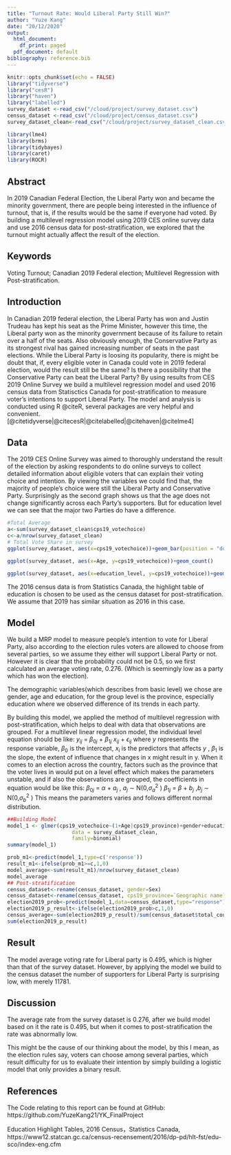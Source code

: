 ```yaml
---
title: "Turnout Rate: Would Liberal Party Still Win?"
author: "Yuze Kang"
date: "20/12/2020"
output:
  html_document:
    df_print: paged
  pdf_document: default
bibliography: reference.bib
---
```


```r
knitr::opts_chunk$set(echo = FALSE)
library("tidyverse")
library("cesR")
library("haven")
library("labelled")
survey_dataset <-read_csv("/cloud/project/survey_dataset.csv")
census_dataset <-read_csv("/cloud/project/census_dataset.csv")
survey_dataset_clean<-read_csv("/cloud/project/survey_dataset_clean.csv")

library(lme4)
library(brms)
library(tidybayes)
library(caret)
library(ROCR)
```

## Abstract
 In 2019 Canadian Federal Election, the Liberal Party won and became the minority government, there are people being interested in the influence of turnout, that is, if the results would be the same if everyone had voted. By building a multilevel regression model using 2019 CES online survey data and use 2016 census data for post-stratification, we explored that the turnout might actually affect the result of the election.


## Keywords

Voting Turnout; Canadian 2019 Federal election; Multilevel Regression with Post-stratification. 


## Introduction

In Canadian 2019 federal election, the Liberal Party has won and Justin Trudeau has kept his seat as the Prime Minister, however this time, the Liberal party won as the minority government because of its failure to retain over a half of the seats. Also obviously enough, the Conservative Party as its strongest rival has gained increasing number of seats in the past elections. While the Liberal Party is loosing its popularity, there is might be doubt that, if, every eligible voter in Canada could vote in 2019 federal election, would the result still be the same? Is there a possibility that the Conservative Party can beat the Liberal Party? By using results from CES 2019 Online Survey we build a multilevel regression model and used 2016 census data from Statisctics Canada for post-stratification to measure voter's intentions to support Liberal Party. The model and analysis is conducted using R @citeR, several packages are very helpful and convenient. [@citetidyverse|@citecesR|@citelabelled|@citehaven|@citelme4]


## Data
The 2019 CES Online Survey was aimed to thoroughly understand the result of the election by asking respondents to do online surveys to collect detailed information about eligible voters that can explain their voting choice and intention. By viewing the variables we could find that, the majority of people's choice were still the Liberal Party and Conservative Party. Surprisingly as the second graph shows us that the age does not change significantly across each Party's supporters. But for education level we can see that the major two Parties do have a difference.

```r
#Total Average
a<-sum(survey_dataset_clean$cps19_votechoice)
c<-a/nrow(survey_dataset_clean)
# Total Vote Share in survey
ggplot(survey_dataset, aes(x=cps19_votechoice))+geom_bar(position = "dodge")
```
```r
ggplot(survey_dataset, aes(x=Age, y=cps19_votechoice))+geom_count()
```

```r
ggplot(survey_dataset, aes(x=education_level, y=cps19_votechoice))+geom_count()

```

The 2016 census data is from Statistics Canada, the highlight table of education is chosen to be used as the census dataset for post-stratification. We assume that 2019 has similar situation as 2016 in this case.


## Model

We build a MRP model to measure people's intention to vote for Liberal Party, also according to the election rules voters are allowed to choose from several parties, so we assume they either will support Liberal Party or not. However it is clear that the probability could not be 0.5, so we first calculated an average voting rate, 0.276. (Which is seemingly low as a party which has won the election).

The demographic variables(which describes from basic level) we chose are gender, age and education, for the group level is the province, especially education where we observed difference of its trends in each party.

By building this model, we applied the method of multilevel regression with post-stratification, which helps
to deal with data that observations are grouped. 
For a multilevel linear regression model, the individual level equation should be like:
$y_{ij}$ = $β_{0j}$ + $β_{1j}$ $x_{ij}$ + $\epsilon_{ij}$
where $y$ represents the response variable, $β_0$ is the intercept, $x_i$ is the predictors that affects $y$ , $β_1$ is the slope,
the extent of influence that changes in x might result in y.
When it comes to an election across the country, factors such as the province that the voter lives in would put on
a level effect which makes the parameters unstable, and if also the observations are grouped, the coefficients
in equation would be like this:
$β_{0j}$ = $\alpha$ + $a_j$ , $a_j$ ∼ N(0,${\sigma_a}^2$ ) $β_{1j}$ = $β$ + $b_j$ ,$b_j$ ∼ N(0,${\sigma_b}^2$ )
This means the parameters varies and follows different normal distribution.


```r
##Building Model
model_1 <- glmer(cps19_votechoice~(1+Age|cps19_province)+gender+education_level,
                     data = survey_dataset_clean, 
                     family=binomial)
summary(model_1)

prob_m1<-predict(model_1,type=c('response'))
result_m1<-ifelse(prob_m1>=c,1,0)
model_average<-sum(result_m1)/nrow(survey_dataset_clean)
model_average
## Post-stratification
census_dataset<-rename(census_dataset, gender=Sex)
census_dataset<-rename(census_dataset, cps19_province=`Geographic name`)
election2019_prob<-predict(model_1,data=census_dataset,type="response")
election2019_p_result<-ifelse(election2019_prob>c,1,0)
census_average<-sum(election2019_p_result)/sum(census_dataset$total_count)
sum(election2019_p_result)
```




## Result

The model average voting rate for Liberal party is 0.495, which is higher than that of the survey dataset. However, by applying the model we build to the census dataset the number of supporters for Liberal Party is surprising low, with merely 11781.




## Discussion

The average rate from the survey dataset is 0.276, after we build model based on it the rate is 0.495, but when it comes to post-stratification the rate was abnormally low. 

This might be the cause of our thinking about the model, by this I mean, as the election rules say, voters can choose among several parties, which result difficulty for us to evaluate their intention by simply building a logistic model that only provides a binary result.


## References

The Code relating to this report can be found at GitHub: https://github.com/YuzeKang21/YK_FinalProject

Education Highlight Tables, 2016 Census，Statistics Canada,
https://www12.statcan.gc.ca/census-recensement/2016/dp-pd/hlt-fst/edu-sco/index-eng.cfm









